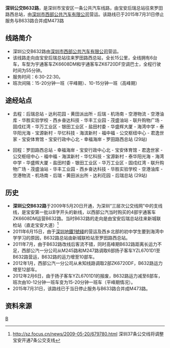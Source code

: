 {{citation style|time=2018-01-19T14:15:06+00:00}}
{{Infobox Bus Route
| number=深圳公交B632路
| image=[[File:深圳公交B632路宇通客车ZK6608DM.jpg|300px]] 
| operator=[[深圳市西部公共汽车有限公司|深圳市西部公共汽车有限公司]] 
| garage=深圳市西部公共汽车有限公司第一分公司五区车队
| length=15公里
| via=固戍地铁站、银田工业区、海湾中学、福中福、宝安体育馆（宝体地铁站）
| time=55分钟
| start=宝安后瑞总站
| end=罗田路西总站
| level=6:30-22:30
| frequency=15-20分钟一班（平峰期）<br>10-15分钟一班（高峰期）
| vehicle=宇通客车ZK6608DM<br>宇通客车ZK6720DF
| Fare=无人售票 ¥1
| bgcolor=Orange
| fontcolor=white
}}

'''深圳公交B632路'''，是深圳市宝安区一条公共汽车线路，由宝安后瑞总站往來罗田路西总站，由[[深圳市西部公共汽车有限公司|深圳市西部公共汽车有限公司]]营运。该路线已于2015年7月31日停止服务与B633路合并成M473路

== 线路简介 ==
*深圳公交B632路由[[深圳市西部公共汽车有限公司|深圳市西部公共汽车有限公司]]营运。
*该线路走向由宝安后瑞总站往来罗田路西总站，全长15公里，全线拥有6台车，车型为宇通客车ZK6608DM和宇通客车ZK6720DF空调巴士，全程行驶时间为55分钟。
*服务时间：6:30-22:30。
*班次间隔：15-20分钟一班（平峰期）、10-15分钟一班（高峰期）

== 途经站点 ==
*去程：后瑞总站 - 达利花园 - 黄田派出所 - 后瑞 - 机场南 - 空港物流 - 空港油库 - 华胜实验学校 - 西乡奋达科技 - 华丰工业园 - 茂盛油站 - 联升购物广场 - 固戍红湾 - 华万工业区 - 银田工业区 - 盐田村委 - 华盛辉大厦 - 海湾中学 - 泰华阳光海 - 宝源新村 - 华忆科技 - 海滨新村 - 福中福 - 公交枢纽中心 - 君逸世家 - 宝安体育馆 - 宝安行政中心北 - 幸福海岸 - 罗田路西总站 (29站)

*回程：罗田路西总站 - 幸福海岸 - 宝安行政中心北 - 宝安体育馆 - 君逸世家 - 公交枢纽中心 - 福中福 - 海滨新村 - 华忆科技 - 宝源新村 - 泰华阳光海 - 海湾中学 - 华盛辉大厦 - 盐田村委 - 银田工业区 - 华万工业区 - 固戍红湾 - 联升购物广场 - 茂盛油站 - 华丰工业园 - 西乡奋达科技 - 华胜实验学校 - 空港油库 - 空港物流 - 机场南 - 后瑞 - 黄田派出所 - 达利花园 - 后瑞总站 (29站)

== 历史 ==
*'''深圳公交B632路'''于2009年5月20日开通，为深圳“三层次公交线网”中的支线线，是宝安第一批以B字开头的新线，以西部公汽当时购买的4部宇通客车ZK6608DM运营B632路。当时B632路的走向是由宝安后瑞总站往来新城联检站（直走宝安大道）<ref>http://sz.focus.cn/news/2009-05-20/679780.html{{Dead link}} 深圳37条公交线将调整 宝安开通7条公交支线</ref>
*2011年6月15日，由于[[深圳地鐵1號綫|深圳地鐵1號綫]]的营运及西乡北部的初中学生要到海湾中学学习的原因，B632路总站由新城联检站至罗田路西总站。
*2011年7月，由于B632路改线后客流不错，同时高峰期B632路距离长运力不足，西部公汽一分公司从M245路和M247路调取6部扬子客车YZL6701D1至B632路营运，B632路的运力增至10部车。
*2012年1月，西部公汽一分公司从未知线路调取2部ZK6720DF，B632路运力增至12部车。
*2012年2月6日，由于扬子客车YZL6701D1的报废，B632路运力减至6部车，班次由10-12分钟一班车变为15-20分钟一班车（平峰期情况）。
*2015年7月31日，该路线已于当日停止服务与B633路合并成M473路。

==资料来源==
{{reflist}}

[[Category:深圳公交线路|B]]
